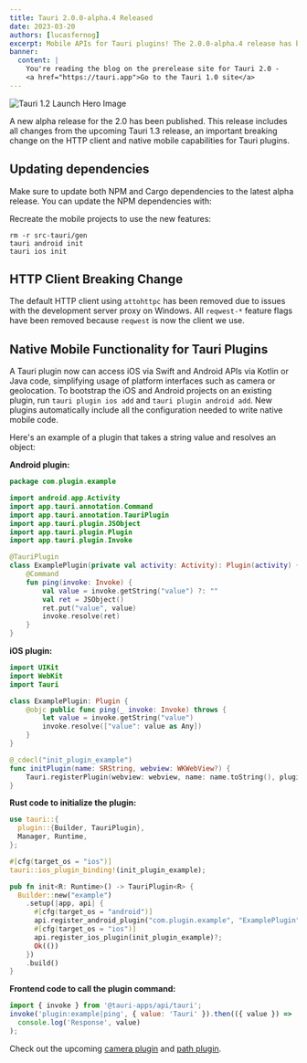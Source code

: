 ```yaml
---
title: Tauri 2.0.0-alpha.4 Released
date: 2023-03-20
authors: [lucasfernog]
excerpt: Mobile APIs for Tauri plugins! The 2.0.0-alpha.4 release has been published.
banner:
  content: |
    You're reading the blog on the prerelease site for Tauri 2.0 -
    <a href="https://tauri.app">Go to the Tauri 1.0 site</a>
---
```



![Tauri 1.2 Launch Hero Image](./tauri_2_0_0_alpha_0/header.png)

A new alpha release for the 2.0 has been published. This release includes all changes from the upcoming Tauri 1.3 release, an important breaking change on the HTTP client and native mobile capabilities for Tauri plugins.

## Updating dependencies

Make sure to update both NPM and Cargo dependencies to the latest alpha release. You can update the NPM dependencies with:

<CommandTabs
  npm="npm install @tauri-apps/cli@next @tauri-apps/api@next"
  yarn="yarn upgrade @tauri-apps/cli@next @tauri-apps/api@next"
  pnpm="pnpm update @tauri-apps/cli@next @tauri-apps/api@next"
  cargo='cargo add tauri@2.0.0-alpha.4
cargo add tauri-build@2.0.0-alpha.2 --build
cargo install tauri-cli --version "^2.0.0-alpha"'
/>

Recreate the mobile projects to use the new features:

```shell
rm -r src-tauri/gen
tauri android init
tauri ios init
```

## HTTP Client Breaking Change

The default HTTP client using `attohttpc` has been removed due to issues with the development server proxy on Windows. All `reqwest-*` feature flags have been removed because `reqwest` is now the client we use.

## Native Mobile Functionality for Tauri Plugins

A Tauri plugin now can access iOS via Swift and Android APIs via Kotlin or Java code, simplifying usage of platform interfaces such as camera or geolocation. To bootstrap the iOS and Android projects on an existing plugin, run `tauri plugin ios add` and `tauri plugin android add`. New plugins automatically include all the configuration needed to write native mobile code.

Here's an example of a plugin that takes a string value and resolves an object:

**Android plugin:**

```kotlin title="ExamplePlugin.kt"
package com.plugin.example

import android.app.Activity
import app.tauri.annotation.Command
import app.tauri.annotation.TauriPlugin
import app.tauri.plugin.JSObject
import app.tauri.plugin.Plugin
import app.tauri.plugin.Invoke

@TauriPlugin
class ExamplePlugin(private val activity: Activity): Plugin(activity) {
    @Command
    fun ping(invoke: Invoke) {
        val value = invoke.getString("value") ?: ""
        val ret = JSObject()
        ret.put("value", value)
        invoke.resolve(ret)
    }
}
```

**iOS plugin:**

```swift title="ExamplePlugin.swift"
import UIKit
import WebKit
import Tauri

class ExamplePlugin: Plugin {
	@objc public func ping(_ invoke: Invoke) throws {
		let value = invoke.getString("value")
		invoke.resolve(["value": value as Any])
	}
}

@_cdecl("init_plugin_example")
func initPlugin(name: SRString, webview: WKWebView?) {
	Tauri.registerPlugin(webview: webview, name: name.toString(), plugin: ExamplePlugin())
}

```

**Rust code to initialize the plugin:**

```rust
use tauri::{
  plugin::{Builder, TauriPlugin},
  Manager, Runtime,
};

#[cfg(target_os = "ios")]
tauri::ios_plugin_binding!(init_plugin_example);

pub fn init<R: Runtime>() -> TauriPlugin<R> {
  Builder::new("example")
    .setup(|app, api| {
      #[cfg(target_os = "android")]
      api.register_android_plugin("com.plugin.example", "ExamplePlugin")?;
      #[cfg(target_os = "ios")]
      api.register_ios_plugin(init_plugin_example)?;
      Ok(())
    })
    .build()
}
```

**Frontend code to call the plugin command:**

```js
import { invoke } from '@tauri-apps/api/tauri';
invoke('plugin:example|ping', { value: 'Tauri' }).then(({ value }) =>
  console.log('Response', value)
);
```

Check out the upcoming [camera plugin](https://github.com/tauri-apps/plugins-workspace/pull/260) and [path plugin](https://github.com/tauri-apps/tauri/pull/6339).
